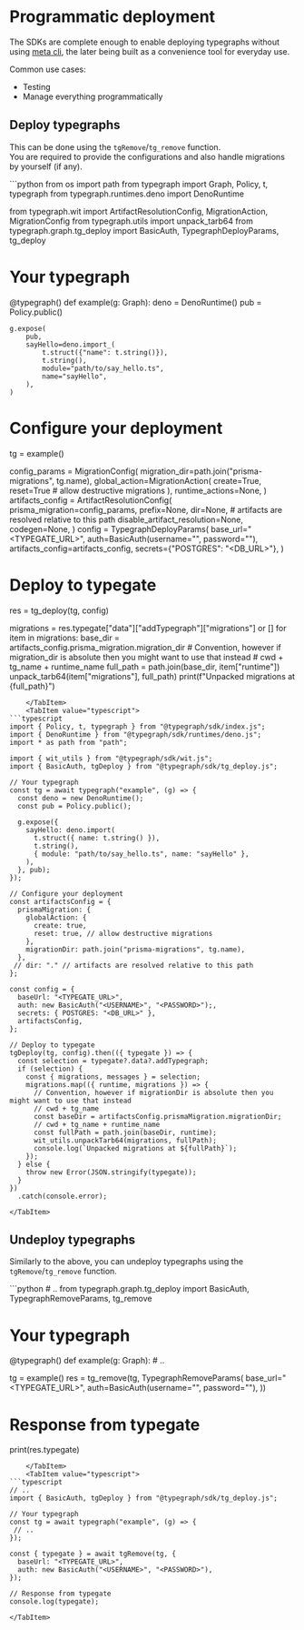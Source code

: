 
# Programmatic deployment

The SDKs are complete enough to enable deploying typegraphs without using [meta cli](/docs/reference/meta-cli), the later being built as a convenience tool for everyday use.

Common use cases:
- Testing
- Manage everything programmatically


## Deploy typegraphs
This can be done using the `tgRemove`/`tg_remove` function.\
You are required to provide the configurations and also handle migrations by yourself (if any).

<SDKTabs>
    <TabItem value="python">
```python
from os import path
from typegraph import Graph, Policy, t, typegraph
from typegraph.runtimes.deno import DenoRuntime

from typegraph.wit import ArtifactResolutionConfig, MigrationAction, MigrationConfig
from typegraph.utils import unpack_tarb64
from typegraph.graph.tg_deploy import BasicAuth, TypegraphDeployParams, tg_deploy

# Your typegraph
@typegraph()
def example(g: Graph):
    deno = DenoRuntime()
    pub = Policy.public()

    g.expose(
        pub,
        sayHello=deno.import_(
            t.struct({"name": t.string()}),
            t.string(),
            module="path/to/say_hello.ts",
            name="sayHello",
        ),
    )

# Configure your deployment
tg = example()

config_params = MigrationConfig(
    migration_dir=path.join("prisma-migrations", tg.name),
    global_action=MigrationAction(
        create=True,
        reset=True  # allow destructive migrations
    ),
    runtime_actions=None,
)
artifacts_config = ArtifactResolutionConfig(
    prisma_migration=config_params,
    prefix=None,
    dir=None,  # artifacts are resolved relative to this path
    disable_artifact_resolution=None,
    codegen=None,
)
config = TypegraphDeployParams(
    base_url="<TYPEGATE_URL>",
    auth=BasicAuth(username="<USERNAME>", password="<PASSWORD>"),
    artifacts_config=artifacts_config,
    secrets={"POSTGRES": "<DB_URL>"},
)

# Deploy to typegate
res = tg_deploy(tg, config)

migrations = res.typegate["data"]["addTypegraph"]["migrations"] or []
for item in migrations:
    base_dir = artifacts_config.prisma_migration.migration_dir
    # Convention, however if migration_dir is absolute then you might want to use that instead
    # cwd + tg_name + runtime_name
    full_path = path.join(base_dir, item["runtime"])
    unpack_tarb64(item["migrations"], full_path)
    print(f"Unpacked migrations at {full_path}")

```
    </TabItem>
    <TabItem value="typescript">
```typescript
import { Policy, t, typegraph } from "@typegraph/sdk/index.js";
import { DenoRuntime } from "@typegraph/sdk/runtimes/deno.js";
import * as path from "path";

import { wit_utils } from "@typegraph/sdk/wit.js";
import { BasicAuth, tgDeploy } from "@typegraph/sdk/tg_deploy.js";

// Your typegraph
const tg = await typegraph("example", (g) => {
  const deno = new DenoRuntime();
  const pub = Policy.public();

  g.expose({
    sayHello: deno.import(
      t.struct({ name: t.string() }),
      t.string(),
      { module: "path/to/say_hello.ts", name: "sayHello" },
    ),
  }, pub);
});

// Configure your deployment
const artifactsConfig = {
  prismaMigration: {
    globalAction: {
      create: true,
      reset: true, // allow destructive migrations
    },
    migrationDir: path.join("prisma-migrations", tg.name),
  },
 // dir: "." // artifacts are resolved relative to this path
};

const config = {
  baseUrl: "<TYPEGATE_URL>",
  auth: new BasicAuth("<USERNAME>", "<PASSWORD>");,
  secrets: { POSTGRES: "<DB_URL>" },
  artifactsConfig,
};

// Deploy to typegate
tgDeploy(tg, config).then(({ typegate }) => {
  const selection = typegate?.data?.addTypegraph;
  if (selection) {
    const { migrations, messages } = selection;
    migrations.map(({ runtime, migrations }) => {
      // Convention, however if migrationDir is absolute then you might want to use that instead
      // cwd + tg_name
      const baseDir = artifactsConfig.prismaMigration.migrationDir;
      // cwd + tg_name + runtime_name
      const fullPath = path.join(baseDir, runtime);
      wit_utils.unpackTarb64(migrations, fullPath);
      console.log(`Unpacked migrations at ${fullPath}`);
    });
  } else {
    throw new Error(JSON.stringify(typegate));
  }
})
  .catch(console.error);

```
    </TabItem>
</SDKTabs>


## Undeploy typegraphs
Similarly to the above, you can undeploy typegraphs using the `tgRemove`/`tg_remove` function.

<SDKTabs>
    <TabItem value="python">
```python
# ..
from typegraph.graph.tg_deploy import BasicAuth, TypegraphRemoveParams, tg_remove

# Your typegraph
@typegraph()
def example(g: Graph):
    # ..

tg = example()
res = tg_remove(tg, TypegraphRemoveParams(
    base_url="<TYPEGATE_URL>",
    auth=BasicAuth(username="<USERNAME>", password="<PASSWORD>"),
))

# Response from typegate
print(res.typegate)
```
    </TabItem>
    <TabItem value="typescript">
```typescript
// ..
import { BasicAuth, tgDeploy } from "@typegraph/sdk/tg_deploy.js";

// Your typegraph
const tg = await typegraph("example", (g) => {
 // ..
});

const { typegate } = await tgRemove(tg, {
  baseUrl: "<TYPEGATE_URL>",
  auth: new BasicAuth("<USERNAME>", "<PASSWORD>"),
});

// Response from typegate
console.log(typegate);
```
    </TabItem>
</SDKTabs>
